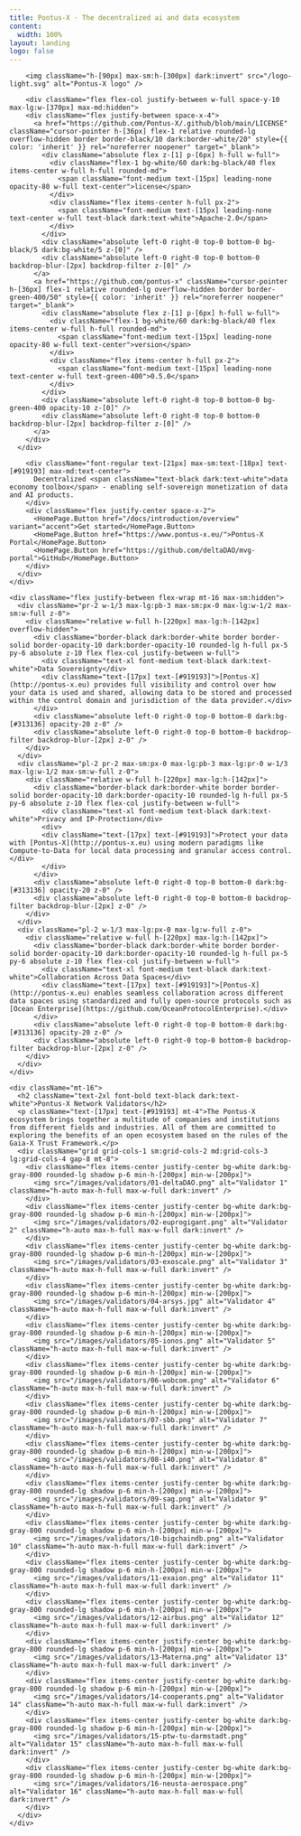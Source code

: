 ```yaml
---
title: Pontus-X · The decentralized ai and data ecosystem
content:
  width: 100%
layout: landing
logo: false
---
```



<div className="absolute max-w-[1120px] mx-auto w-full top-20 bottom-0 bg-[url('/colosseum-light.svg')] dark:bg-[url('/colosseum.svg')] bg-no-repeat max-sm:w-[200%] max-sm:-left-[200px] max-sm:hidden" />
<div className="max-w-[1120px] mx-auto vp-doc relative px-[24px] mb-[96px] mt-[32px] md:px-0 md:mb-[64px">
  <div className="pt-[48px] max-sm:pt-0">
      <div className="space-y-8 max-w-[440px] flex flex-col items-start max-md:items-center mx-auto">

        <img className="h-[90px] max-sm:h-[300px] dark:invert" src="/logo-light.svg" alt="Pontus-X logo" />

        <div className="flex flex-col justify-between w-full space-y-10 max-lg:w-[370px] max-md:hidden">
        <div className="flex justify-between space-x-4">
          <a href="https://github.com/Pontus-X/.github/blob/main/LICENSE" className="cursor-pointer h-[36px] flex-1 relative rounded-lg overflow-hidden border border-black/10 dark:border-white/20" style={{ color: 'inherit' }} rel="noreferrer noopener" target="_blank">
            <div className="absolute flex z-[1] p-[6px] h-full w-full">
              <div className="flex-1 bg-white/60 dark:bg-black/40 flex items-center w-full h-full rounded-md">
                <span className="font-medium text-[15px] leading-none opacity-80 w-full text-center">license</span>
              </div>
              <div className="flex items-center h-full px-2">
                <span className="font-medium text-[15px] leading-none text-center w-full text-black dark:text-white">Apache-2.0</span>
              </div>
            </div>
            <div className="absolute left-0 right-0 top-0 bottom-0 bg-black/5 dark:bg-white/5 z-[0]" />
            <div className="absolute left-0 right-0 top-0 bottom-0 backdrop-blur-[2px] backdrop-filter z-[0]" />
          </a>
          <a href="https://github.com/pontus-x" className="cursor-pointer h-[36px] flex-1 relative rounded-lg overflow-hidden border border-green-400/50" style={{ color: 'inherit' }} rel="noreferrer noopener" target="_blank">
            <div className="absolute flex z-[1] p-[6px] h-full w-full">
              <div className="flex-1 bg-white/60 dark:bg-black/40 flex items-center w-full h-full rounded-md">
                <span className="font-medium text-[15px] leading-none opacity-80 w-full text-center">version</span>
              </div>
              <div className="flex items-center h-full px-2">
                <span className="font-medium text-[15px] leading-none text-center w-full text-green-400">0.5.0</span>
              </div>
            </div>
            <div className="absolute left-0 right-0 top-0 bottom-0 bg-green-400 opacity-10 z-[0]" />
            <div className="absolute left-0 right-0 top-0 bottom-0 backdrop-blur-[2px] backdrop-filter z-[0]" />
          </a>
        </div>
      </div>

        <div className="font-regular text-[21px] max-sm:text-[18px] text-[#919193] max-md:text-center">
          Decentralized <span className="text-black dark:text-white">data economy toolbox</span> - enabling self-sovereign monetization of data and AI products.
        </div>
        <div className="flex justify-center space-x-2">
          <HomePage.Button href="/docs/introduction/overview" variant="accent">Get started</HomePage.Button>
          <HomePage.Button href="https://www.pontus-x.eu/">Pontus-X Portal</HomePage.Button>
          <HomePage.Button href="https://github.com/deltaDAO/mvg-portal">GitHub</HomePage.Button>
        </div>
      </div>
    </div>

    <div className="flex justify-between flex-wrap mt-16 max-sm:hidden">
      <div className="pr-2 w-1/3 max-lg:pb-3 max-sm:px-0 max-lg:w-1/2 max-sm:w-full z-0">
        <div className="relative w-full h-[220px] max-lg:h-[142px] overflow-hidden">
          <div className="border-black dark:border-white border border-solid border-opacity-10 dark:border-opacity-10 rounded-lg h-full px-5 py-6 absolute z-10 flex flex-col justify-between w-full">
            <div className="text-xl font-medium text-black dark:text-white">Data Sovereignty</div>
            <div className="text-[17px] text-[#919193]">[Pontus-X](http://pontus-x.eu) provides full visibility and control over how your data is used and shared, allowing data to be stored and processed within the control domain and jurisdiction of the data provider.</div>
          </div>
          <div className="absolute left-0 right-0 top-0 bottom-0 dark:bg-[#313136] opacity-20 z-0" />
          <div className="absolute left-0 right-0 top-0 bottom-0 backdrop-filter backdrop-blur-[2px] z-0" />
        </div>
      </div>
      <div className="pl-2 pr-2 max-sm:px-0 max-lg:pb-3 max-lg:pr-0 w-1/3 max-lg:w-1/2 max-sm:w-full z-0">
        <div className="relative w-full h-[220px] max-lg:h-[142px]">
          <div className="border-black dark:border-white border border-solid border-opacity-10 dark:border-opacity-10 rounded-lg h-full px-5 py-6 absolute z-10 flex flex-col justify-between w-full">
            <div className="text-xl font-medium text-black dark:text-white">Privacy and IP-Protection</div>
            <div>
            <div className="text-[17px] text-[#919193]">Protect your data with [Pontus-X](http://pontus-x.eu) using modern paradigms like Compute-to-Data for local data processing and granular access control.</div>
            </div>
          </div>
          <div className="absolute left-0 right-0 top-0 bottom-0 dark:bg-[#313136] opacity-20 z-0" />
          <div className="absolute left-0 right-0 top-0 bottom-0 backdrop-filter backdrop-blur-[2px] z-0" />
        </div>
      </div>
      <div className="pl-2 w-1/3 max-lg:px-0 max-lg:w-full z-0">
        <div className="relative w-full h-[220px] max-lg:h-[142px]">
          <div className="border-black dark:border-white border border-solid border-opacity-10 dark:border-opacity-10 rounded-lg h-full px-5 py-6 absolute z-10 flex flex-col justify-between w-full">
            <div className="text-xl font-medium text-black dark:text-white">Collaboration Across Data Spaces</div>
            <div className="text-[17px] text-[#919193]">[Pontus-X](http://pontus-x.eu) enables seamless collaboration across different data spaces using standardized and fully open-source protocols such as [Ocean Enterprise](https://github.com/OceanProtocolEnterprise).</div>
          </div>
          <div className="absolute left-0 right-0 top-0 bottom-0 dark:bg-[#313136] opacity-20 z-0" />
          <div className="absolute left-0 right-0 top-0 bottom-0 backdrop-filter backdrop-blur-[2px] z-0" />
        </div>
      </div>
    </div>

    <div className="mt-16">
      <h2 className="text-2xl font-bold text-black dark:text-white">Pontus-X Network Validators</h2>
      <p className="text-[17px] text-[#919193] mt-4">The Pontus-X ecosystem brings together a multitude of companies and institutions from different fields and industries. All of them are committed to exploring the benefits of an open ecosystem based on the rules of the Gaia-X Trust Framework.</p>
      <div className="grid grid-cols-1 sm:grid-cols-2 md:grid-cols-3 lg:grid-cols-4 gap-8 mt-8">
        <div className="flex items-center justify-center bg-white dark:bg-gray-800 rounded-lg shadow p-6 min-h-[200px] min-w-[200px]">
          <img src="/images/validators/01-deltaDAO.png" alt="Validator 1" className="h-auto max-h-full max-w-full dark:invert" />
        </div>
        <div className="flex items-center justify-center bg-white dark:bg-gray-800 rounded-lg shadow p-6 min-h-[200px] min-w-[200px]">
          <img src="/images/validators/02-euprogigant.png" alt="Validator 2" className="h-auto max-h-full max-w-full dark:invert" />
        </div>
        <div className="flex items-center justify-center bg-white dark:bg-gray-800 rounded-lg shadow p-6 min-h-[200px] min-w-[200px]">
          <img src="/images/validators/03-exoscale.png" alt="Validator 3" className="h-auto max-h-full max-w-full dark:invert" />
        </div>
        <div className="flex items-center justify-center bg-white dark:bg-gray-800 rounded-lg shadow p-6 min-h-[200px] min-w-[200px]">
          <img src="/images/validators/04-arsys.jpg" alt="Validator 4" className="h-auto max-h-full max-w-full dark:invert" />
        </div>
        <div className="flex items-center justify-center bg-white dark:bg-gray-800 rounded-lg shadow p-6 min-h-[200px] min-w-[200px]">
          <img src="/images/validators/05-ionos.png" alt="Validator 5" className="h-auto max-h-full max-w-full dark:invert" />
        </div>
        <div className="flex items-center justify-center bg-white dark:bg-gray-800 rounded-lg shadow p-6 min-h-[200px] min-w-[200px]">
          <img src="/images/validators/06-wobcom.png" alt="Validator 6" className="h-auto max-h-full max-w-full dark:invert" />
        </div>
        <div className="flex items-center justify-center bg-white dark:bg-gray-800 rounded-lg shadow p-6 min-h-[200px] min-w-[200px]">
          <img src="/images/validators/07-sbb.png" alt="Validator 7" className="h-auto max-h-full max-w-full dark:invert" />
        </div>
        <div className="flex items-center justify-center bg-white dark:bg-gray-800 rounded-lg shadow p-6 min-h-[200px] min-w-[200px]">
          <img src="/images/validators/08-i40.png" alt="Validator 8" className="h-auto max-h-full max-w-full dark:invert" />
        </div>
        <div className="flex items-center justify-center bg-white dark:bg-gray-800 rounded-lg shadow p-6 min-h-[200px] min-w-[200px]">
          <img src="/images/validators/09-sag.png" alt="Validator 9" className="h-auto max-h-full max-w-full dark:invert" />
        </div>
        <div className="flex items-center justify-center bg-white dark:bg-gray-800 rounded-lg shadow p-6 min-h-[200px] min-w-[200px]">
          <img src="/images/validators/10-bigchaindb.png" alt="Validator 10" className="h-auto max-h-full max-w-full dark:invert" />
        </div>
        <div className="flex items-center justify-center bg-white dark:bg-gray-800 rounded-lg shadow p-6 min-h-[200px] min-w-[200px]">
          <img src="/images/validators/11-exaion.png" alt="Validator 11" className="h-auto max-h-full max-w-full dark:invert" />
        </div>
        <div className="flex items-center justify-center bg-white dark:bg-gray-800 rounded-lg shadow p-6 min-h-[200px] min-w-[200px]">
          <img src="/images/validators/12-airbus.png" alt="Validator 12" className="h-auto max-h-full max-w-full dark:invert" />
        </div>
        <div className="flex items-center justify-center bg-white dark:bg-gray-800 rounded-lg shadow p-6 min-h-[200px] min-w-[200px]">
          <img src="/images/validators/13-Materna.png" alt="Validator 13" className="h-auto max-h-full max-w-full dark:invert" />
        </div>
        <div className="flex items-center justify-center bg-white dark:bg-gray-800 rounded-lg shadow p-6 min-h-[200px] min-w-[200px]">
          <img src="/images/validators/14-cooperants.png" alt="Validator 14" className="h-auto max-h-full max-w-full dark:invert" />
        </div>
        <div className="flex items-center justify-center bg-white dark:bg-gray-800 rounded-lg shadow p-6 min-h-[200px] min-w-[200px]">
          <img src="/images/validators/15-ptw-tu-darmstadt.png" alt="Validator 15" className="h-auto max-h-full max-w-full dark:invert" />
        </div>
        <div className="flex items-center justify-center bg-white dark:bg-gray-800 rounded-lg shadow p-6 min-h-[200px] min-w-[200px]">
          <img src="/images/validators/16-neusta-aerospace.png" alt="Validator 16" className="h-auto max-h-full max-w-full dark:invert" />
        </div>
      </div>
    </div>
</div>
